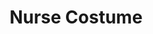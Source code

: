 ---
title: "Nurse Costume"
meta_title: "Nurse Costume craft"
description: "Craft de Nurse Costume"
rank: "d"
draft: false
name: "Nurse Costume"
recipe_img: "https://wiki.pokexgames.com/images/c/c9/Nurse_Costume.png"
level: 28
craft_time: 720
result: 1
value_npc: 1
ingredients:
  - name: "Mediling"
    quantity: 14
    item_img: "https://wiki.pokexgames.com/images/7/75/Mediling.png"
    value_npc: 1
  - name: "Cure Flower"
    quantity: 10
    item_img: "https://wiki.pokexgames.com/images/a/ac/Cure_Flower.png"
    value_npc: 1
  - name: "Refined Style Point"
    quantity: 20
    item_img: "https://wiki.pokexgames.com/images/6/6b/Refined_style_point.png"
    value_npc: 1
---